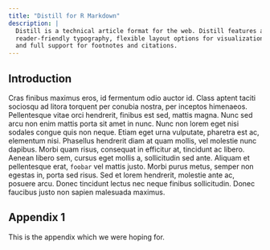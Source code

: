 ```yaml
---
title: "Distill for R Markdown"
description: |
  Distill is a technical article format for the web. Distill features attractive,
  reader-friendly typography, flexible layout options for visualizations, 
  and full support for footnotes and citations.
---
```


## Introduction

Cras finibus maximus eros, id fermentum odio auctor id. Class aptent taciti sociosqu ad litora torquent per conubia nostra, per inceptos himenaeos. Pellentesque vitae orci hendrerit, finibus est sed, mattis magna. Nunc sed arcu non enim mattis porta sit amet in nunc. Nunc non lorem eget nisi sodales congue quis non neque. Etiam eget urna vulputate, pharetra est ac, elementum nisi. Phasellus hendrerit diam at quam mollis, vel molestie nunc dapibus. Morbi quam risus, consequat in efficitur at, tincidunt ac libero. Aenean libero sem, cursus eget mollis a, sollicitudin sed ante. Aliquam et pellentesque erat, `foobar` vel mattis justo. Morbi purus metus, semper non egestas in, porta sed risus. Sed et lorem hendrerit, molestie ante ac, posuere arcu. Donec tincidunt lectus nec neque finibus sollicitudin. Donec faucibus justo non sapien malesuada maximus.



## Appendix 1 {.appendix}

This is the appendix which we were hoping for.

